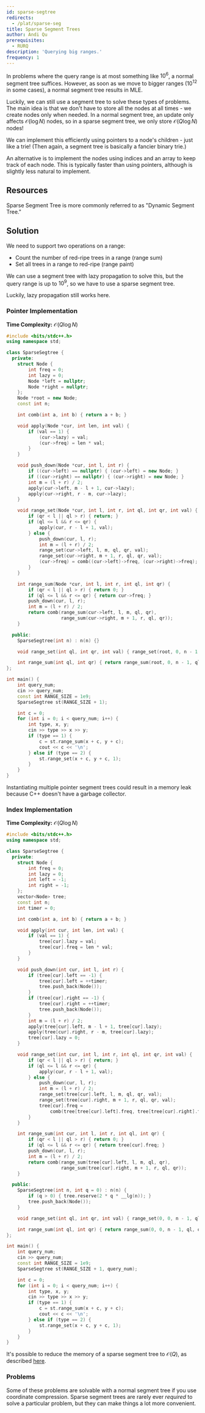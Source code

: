 ```yaml
---
id: sparse-segtree
redirects:
  - /plat/sparse-seg
title: Sparse Segment Trees
author: Andi Qu
prerequisites:
  - RURQ
description: 'Querying big ranges.'
frequency: 1
---
```


In problems where the query range is at most something like $10^6$, a normal
segment tree suffices. However, as soon as we move to bigger ranges ($10^{12}$
in some cases), a normal segment tree results in MLE.

Luckily, we can still use a segment tree to solve these types of problems.
The main idea is that we don't have to store all the nodes at all times - we
create nodes only when needed. In a normal segment tree, an update only affects
$\mathcal{O}(\log N)$ nodes, so in a sparse segment tree, we only store
$\mathcal{O}(Q \log N)$ nodes!

We can implement this efficiently using pointers to a node's children - just
like a trie! (Then again, a segment tree is basically a fancier binary trie.)

An alternative is to implement the nodes using indices and an array to keep track
of each node. This is typically faster than using pointers, although is slightly
less natural to implement.

## Resources

<IncompleteSection />

<Resources>
	<Resource
		source="Benq"
		url="https://github.com/bqi343/USACO/blob/master/Implementations/content/data-structures/1D%20Range%20Queries%20(9.2)/SparseSeg%20(9.2).h"
		title="Implementation"
	/>
	<Resource
	    source="cp-algo"
	    url="https://cp-algorithms.com/data_structures/segment_tree.html#dynamic-segment-tree"
		title="Dynamic segment tree"
	/>
</Resources>

<Info title="Pro Tip">

Sparse Segment Tree is more commonly referred to as "Dynamic Segment Tree."

</Info>

## Solution

We need to support two operations on a range:

- Count the number of red-ripe trees in a range (range sum)
- Set all trees in a range to red-ripe (range paint)

We can use a segment tree with lazy propagation to solve this, but the query
range is up to $10^9$, so we have to use a sparse segment tree.

Luckily, lazy propagation still works here.

### Pointer Implementation

**Time Complexity:** $\mathcal{O}(Q\log{N})$

<LanguageSection>
<CPPSection>

```cpp
#include <bits/stdc++.h>
using namespace std;

class SparseSegtree {
  private:
	struct Node {
		int freq = 0;
		int lazy = 0;
		Node *left = nullptr;
		Node *right = nullptr;
	};
	Node *root = new Node;
	const int n;

	int comb(int a, int b) { return a + b; }

	void apply(Node *cur, int len, int val) {
		if (val == 1) {
			(cur->lazy) = val;
			(cur->freq) = len * val;
		}
	}

	void push_down(Node *cur, int l, int r) {
		if ((cur->left) == nullptr) { (cur->left) = new Node; }
		if ((cur->right) == nullptr) { (cur->right) = new Node; }
		int m = (l + r) / 2;
		apply(cur->left, m - l + 1, cur->lazy);
		apply(cur->right, r - m, cur->lazy);
	}

	void range_set(Node *cur, int l, int r, int ql, int qr, int val) {
		if (qr < l || ql > r) { return; }
		if (ql <= l && r <= qr) {
			apply(cur, r - l + 1, val);
		} else {
			push_down(cur, l, r);
			int m = (l + r) / 2;
			range_set(cur->left, l, m, ql, qr, val);
			range_set(cur->right, m + 1, r, ql, qr, val);
			(cur->freq) = comb((cur->left)->freq, (cur->right)->freq);
		}
	}

	int range_sum(Node *cur, int l, int r, int ql, int qr) {
		if (qr < l || ql > r) { return 0; }
		if (ql <= l && r <= qr) { return cur->freq; }
		push_down(cur, l, r);
		int m = (l + r) / 2;
		return comb(range_sum(cur->left, l, m, ql, qr),
		            range_sum(cur->right, m + 1, r, ql, qr));
	}

  public:
	SparseSegtree(int n) : n(n) {}

	void range_set(int ql, int qr, int val) { range_set(root, 0, n - 1, ql, qr, val); }

	int range_sum(int ql, int qr) { return range_sum(root, 0, n - 1, ql, qr); }
};

int main() {
	int query_num;
	cin >> query_num;
	const int RANGE_SIZE = 1e9;
	SparseSegtree st(RANGE_SIZE + 1);

	int c = 0;
	for (int i = 0; i < query_num; i++) {
		int type, x, y;
		cin >> type >> x >> y;
		if (type == 1) {
			c = st.range_sum(x + c, y + c);
			cout << c << '\n';
		} else if (type == 2) {
			st.range_set(x + c, y + c, 1);
		}
	}
}
```

<Warning>

Instantiating multiple pointer segment trees could result in a memory leak
because C++ doesn't have a garbage collector.

</Warning>

</CPPSection>
</LanguageSection>

### Index Implementation

**Time Complexity:** $\mathcal{O}(Q\log{N})$

<LanguageSection>
<CPPSection>

```cpp
#include <bits/stdc++.h>
using namespace std;

class SparseSegtree {
  private:
	struct Node {
		int freq = 0;
		int lazy = 0;
		int left = -1;
		int right = -1;
	};
	vector<Node> tree;
	const int n;
	int timer = 0;

	int comb(int a, int b) { return a + b; }

	void apply(int cur, int len, int val) {
		if (val == 1) {
			tree[cur].lazy = val;
			tree[cur].freq = len * val;
		}
	}

	void push_down(int cur, int l, int r) {
		if (tree[cur].left == -1) {
			tree[cur].left = ++timer;
			tree.push_back(Node());
		}
		if (tree[cur].right == -1) {
			tree[cur].right = ++timer;
			tree.push_back(Node());
		}
		int m = (l + r) / 2;
		apply(tree[cur].left, m - l + 1, tree[cur].lazy);
		apply(tree[cur].right, r - m, tree[cur].lazy);
		tree[cur].lazy = 0;
	}

	void range_set(int cur, int l, int r, int ql, int qr, int val) {
		if (qr < l || ql > r) { return; }
		if (ql <= l && r <= qr) {
			apply(cur, r - l + 1, val);
		} else {
			push_down(cur, l, r);
			int m = (l + r) / 2;
			range_set(tree[cur].left, l, m, ql, qr, val);
			range_set(tree[cur].right, m + 1, r, ql, qr, val);
			tree[cur].freq =
			    comb(tree[tree[cur].left].freq, tree[tree[cur].right].freq);
		}
	}

	int range_sum(int cur, int l, int r, int ql, int qr) {
		if (qr < l || ql > r) { return 0; }
		if (ql <= l && r <= qr) { return tree[cur].freq; }
		push_down(cur, l, r);
		int m = (l + r) / 2;
		return comb(range_sum(tree[cur].left, l, m, ql, qr),
		            range_sum(tree[cur].right, m + 1, r, ql, qr));
	}

  public:
	SparseSegtree(int n, int q = 0) : n(n) {
		if (q > 0) { tree.reserve(2 * q * __lg(n)); }
		tree.push_back(Node());
	}

	void range_set(int ql, int qr, int val) { range_set(0, 0, n - 1, ql, qr, val); }

	int range_sum(int ql, int qr) { return range_sum(0, 0, n - 1, ql, qr); }
};

int main() {
	int query_num;
	cin >> query_num;
	const int RANGE_SIZE = 1e9;
	SparseSegtree st(RANGE_SIZE + 1, query_num);

	int c = 0;
	for (int i = 0; i < query_num; i++) {
		int type, x, y;
		cin >> type >> x >> y;
		if (type == 1) {
			c = st.range_sum(x + c, y + c);
			cout << c << '\n';
		} else if (type == 2) {
			st.range_set(x + c, y + c, 1);
		}
	}
}
```

</CPPSection>
</LanguageSection>

<Optional>

It's possible to reduce the memory of a sparse segment tree to $\mathcal{O}(Q)$,
as described [here](https://codeforces.com/blog/entry/83969).

</Optional>

### Problems

Some of these problems are solvable with a normal segment tree if you use
coordinate compression. Sparse segment trees are rarely ever _required_ to solve
a particular problem, but they can make things a lot more convenient.

<Problems problems="sparseGeneral" />
